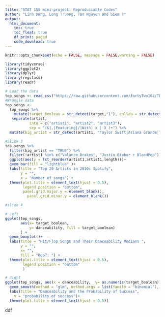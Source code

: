 ```yaml
---
title: "STAT 155 mini-project: Reproduciable Codes"
author: "Linh Dang, Long Truong, Tam Nguyen and Siem ?"
output: 
  html_document:
    toc: true
    toc_float: true
    df_print: paged
    code_download: true
---
```




```r
knitr::opts_chunk$set(echo = FALSE, message = FALSE,warning = FALSE)
```

```r
library(tidyverse)
library(ggplot2)
library(dplyr)
library(regclass)
library(readr)
```


```r
# Load the data
top_songs <- read_csv("https://raw.githubusercontent.com/fortyTwo102/The-Spotify-Hit-Predictor-Dataset/master/dataset-of-10s.csv")
#Wrangle data 
top_songs <- 
  top_songs %>%
    mutate(target_boolean = str_detect(target,"1"), collab = str_detect(artist,   ",|Featuring|&|With" )) %>% #detects a collaboration 
   separate(artist,
           into = c("artist1", "artist2", "artist3"),
           sep = "(&|,|Featuring|/|With| x | X )+") %>% 
  mutate(big_artist = str_detect(artist1, "Taylor Swift|Ariana Grande|The Weeknd|Post Malone|Justin Bieber|One Direction|Rihanna|Adele|Bruno Mars|Drake|Katy Perry|Ed Sheeran|Nicki Minaj|Maroon 5|Cardi B|Lady Gaga|Imagine Dragons|Lil Wayne|Pitbull|Chris Brown"), artist1 = str_squish(artist1)) 
```


```r
#Slide 3
top_songs %>% 
  filter(big_artist == "TRUE") %>% 
  filter(!artist1 %in% c("Valance Drakes", "Justin Bieber + BloodPop")) %>% 
  ggplot(aes(y = fct_reorder(artist1,artist1,length)))+
  geom_bar(fill = "lightblue" )+
  labs(title = "Top 20 Artists in 2010s Spotify",
       y = "",
       x = "Number of songs") +
  theme(plot.title = element_text(hjust = 0.5),
        legend.position = "bottom",
        panel.grid.major.y = element_blank(),
          panel.grid.minor.y = element_blank())
```


```r
#slide 4 

# Left
ggplot(top_songs, 
       aes(x= target_boolean, 
           y= danceability, fill = target_boolean)
       ) + 
  geom_boxplot()+
  labs(title = "Hit/Flop Songs and Their Danceability Medians ",
       y = "",
       x= "",
       fill = "Bop?: ") +
  theme(plot.title = element_text(hjust = 0.5),
        legend.position = "bottom"
        )

# Right
ggplot(top_songs, aes(x = danceability,  y= as.numeric(target_boolean))) + 
  geom_smooth(method = "glm", method.args = list(family = "binomial"), se = FALSE, fullrange = TRUE) +
  labs(title = "Danceability and the Probability of Success",
    y = "probability of success")+
  theme(plot.title = element_text(hjust = 0.5))
```


ddf